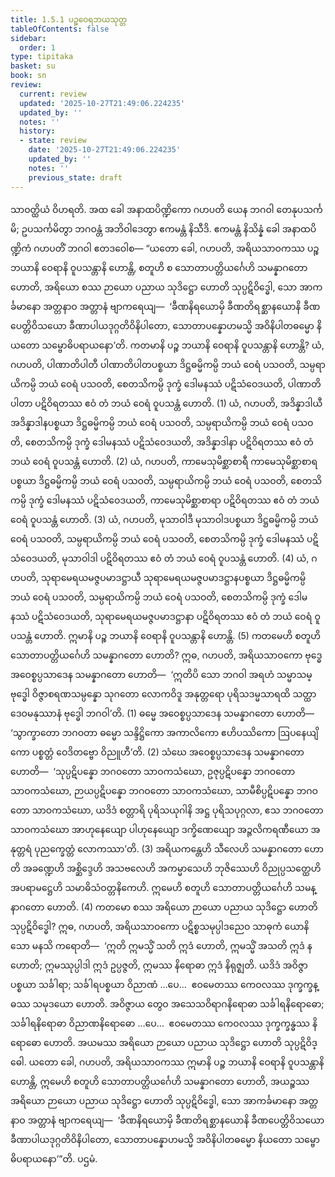 ```yaml
---
title: 1.5.1 ပဉ္စဝေရဘယသုတ္တ
tableOfContents: false
sidebar:
  order: 1
type: tipitaka
basket: su
book: sn
review:
  current: review
  updated: '2025-10-27T21:49:06.224235'
  updated_by: ''
  notes: ''
  history:
  - state: review
    date: '2025-10-27T21:49:06.224235'
    updated_by: ''
    notes: ''
    previous_state: draft
---
```



<ReviewStatus review={frontmatter.review} showDetails={true} />

<HypothesisAnnotation frontmatter={frontmatter} />

<DynamicBreadcrumb />

<Division number="41" book="sn" e="ch" v="18" p="285">

<Paragraph number="293" book="sn">
သာဝတ္ထိယံ ဝိဟရတိ. အထ ခေါ အနာထပိဏ္ဍိကော ဂဟပတိ ယေန ဘဂဝါ တေနုပသင်္ကမိ; ဥပသင်္ကမိတွာ ဘဂဝန္တံ အဘိဝါဒေတွာ ဧကမန္တံ နိသီဒိ. ဧကမန္တံ နိသိန္နံ ခေါ အနာထပိဏ္ဍိကံ ဂဟပတိံ ဘဂဝါ ဧတဒဝေါစ—
</Paragraph>

<Paragraph number="294" book="sn">
“ယတော ခေါ, ဂဟပတိ, အရိယသာဝကဿ ပဉ္စ ဘယာနိ ဝေရာနိ ဝူပသန္တာနိ ဟောန္တိ, စတူဟိ စ သောတာပတ္တိယင်္ဂေဟိ သမန္နာဂတော ဟောတိ, အရိယော စဿ ဉာယော ပညာယ သုဒိဋ္ဌော ဟောတိ သုပ္ပဋိဝိဒ္ဓေါ, သော အာကင်္ခမာနော အတ္တနာဝ အတ္တာနံ ဗျာကရေယျ—  ‘ခီဏနိရယောမှိ ခီဏတိရစ္ဆာနယောနိ ခီဏပေတ္တိဝိသယော ခီဏာပါယဒုဂ္ဂတိဝိနိပါတော, သောတာပန္နောဟမသ္မိ အဝိနိပါတဓမ္မော နိယတော သမ္ဗောဓိပရာယနော’တိ.
</Paragraph>

<Paragraph number="295" book="sn">
ကတမာနိ ပဉ္စ ဘယာနိ ဝေရာနိ ဝူပသန္တာနိ ဟောန္တိ? ယံ, ဂဟပတိ, ပါဏာတိပါတီ ပါဏာတိပါတပစ္စယာ ဒိဋ္ဌဓမ္မိကမ္ပိ ဘယံ ဝေရံ ပသဝတိ, သမ္ပရာယိကမ္ပိ ဘယံ ဝေရံ ပသဝတိ, စေတသိကမ္ပိ ဒုက္ခံ ဒေါမနဿံ ပဋိသံဝေဒယတိ, ပါဏာတိပါတာ ပဋိဝိရတဿ ဧဝံ တံ ဘယံ ဝေရံ ဝူပသန္တံ ဟောတိ. (1)
</Paragraph>

<Paragraph number="296" book="sn">
ယံ, ဂဟပတိ, အဒိန္နာဒါယီ အဒိန္နာဒါနပစ္စယာ ဒိဋ္ဌဓမ္မိကမ္ပိ ဘယံ ဝေရံ ပသဝတိ, သမ္ပရာယိကမ္ပိ ဘယံ ဝေရံ ပသဝတိ, စေတသိကမ္ပိ ဒုက္ခံ ဒေါမနဿံ ပဋိသံဝေဒယတိ, အဒိန္နာဒါနာ ပဋိဝိရတဿ ဧဝံ တံ ဘယံ ဝေရံ ဝူပသန္တံ ဟောတိ. (2)
</Paragraph>

<Paragraph number="297" book="sn">
ယံ, ဂဟပတိ, ကာမေသုမိစ္ဆာစာရီ ကာမေသုမိစ္ဆာစာရပစ္စယာ ဒိဋ္ဌဓမ္မိကမ္ပိ ဘယံ ဝေရံ ပသဝတိ, သမ္ပရာယိကမ္ပိ ဘယံ ဝေရံ ပသဝတိ, စေတသိကမ္ပိ ဒုက္ခံ ဒေါမနဿံ ပဋိသံဝေဒယတိ, ကာမေသုမိစ္ဆာစာရာ ပဋိဝိရတဿ ဧဝံ တံ ဘယံ ဝေရံ ဝူပသန္တံ ဟောတိ. (3)
</Paragraph>

<Paragraph number="298" book="sn">
ယံ, ဂဟပတိ, မုသာဝါဒီ မုသာဝါဒပစ္စယာ ဒိဋ္ဌဓမ္မိကမ္ပိ ဘယံ ဝေရံ ပသဝတိ, သမ္ပရာယိကမ္ပိ ဘယံ ဝေရံ ပသဝတိ, စေတသိကမ္ပိ ဒုက္ခံ ဒေါမနဿံ ပဋိသံဝေဒယတိ, မုသာဝါဒါ ပဋိဝိရတဿ ဧဝံ တံ ဘယံ ဝေရံ ဝူပသန္တံ ဟောတိ. (4)
</Paragraph>

<Paragraph number="299" book="sn">
ယံ, ဂဟပတိ, သုရာမေရယမဇ္ဇပမာဒဋ္ဌာယီ သုရာမေရယမဇ္ဇပမာဒဋ္ဌာနပစ္စယာ ဒိဋ္ဌဓမ္မိကမ္ပိ ဘယံ ဝေရံ ပသဝတိ, သမ္ပရာယိကမ္ပိ ဘယံ ဝေရံ ပသဝတိ, စေတသိကမ္ပိ ဒုက္ခံ ဒေါမနဿံ ပဋိသံဝေဒယတိ, သုရာမေရယမဇ္ဇပမာဒဋ္ဌာနာ ပဋိဝိရတဿ ဧဝံ တံ ဘယံ ဝေရံ ဝူပသန္တံ ဟောတိ. ဣမာနိ ပဉ္စ ဘယာနိ ဝေရာနိ ဝူပသန္တာနိ ဟောန္တိ. (5)
</Paragraph>

<Paragraph number="300" book="sn">
ကတမေဟိ စတူဟိ သောတာပတ္တိယင်္ဂေဟိ သမန္နာဂတော ဟောတိ? ဣဓ, ဂဟပတိ, အရိယသာဝကော ဗုဒ္ဓေ အဝေစ္စပ္ပသာဒေန သမန္နာဂတော ဟောတိ—  ‘ဣတိပိ သော ဘဂဝါ အရဟံ သမ္မာသမ္ဗုဒ္ဓေါ ဝိဇ္ဇာစရဏသမ္ပန္နော သုဂတော လောကဝိဒူ အနုတ္တရော ပုရိသဒမ္မသာရထိ သတ္ထာ ဒေဝမနုဿာနံ ဗုဒ္ဓေါ ဘဂဝါ’တိ. (1)
</Paragraph>

<Paragraph number="301" book="sn">
ဓမ္မေ အဝေစ္စပ္ပသာဒေန သမန္နာဂတော ဟောတိ—  ‘သွာက္ခာတော ဘဂဝတာ ဓမ္မော သန္ဒိဋ္ဌိကော အကာလိကော ဧဟိပဿိကော ဩပနေယျိကော ပစ္စတ္တံ ဝေဒိတဗ္ဗော ဝိညူဟီ’တိ. (2)
</Paragraph>

<Paragraph number="302" book="sn">
သံဃေ အဝေစ္စပ္ပသာဒေန သမန္နာဂတော ဟောတိ—  ‘သုပ္ပဋိပန္နော ဘဂဝတော သာဝကသံဃော, ဥဇုပ္ပဋိပန္နော ဘဂဝတော သာဝကသံဃော, ဉာယပ္ပဋိပန္နော ဘဂဝတော သာဝကသံဃော, သာမီစိပ္ပဋိပန္နော ဘဂဝတော သာဝကသံဃော, ယဒိဒံ စတ္တာရိ ပုရိသယုဂါနိ အဋ္ဌ ပုရိသပုဂ္ဂလာ, ဧသ ဘဂဝတော သာဝကသံဃော အာဟုနေယျော ပါဟုနေယျော ဒက္ခိဏေယျော အဉ္ဇလိကရဏီယော အနုတ္တရံ ပုညက္ခေတ္တံ လောကဿာ’တိ. (3)
</Paragraph>

<Paragraph number="303" book="sn">
အရိယကန္တေဟိ သီလေဟိ သမန္နာဂတော ဟောတိ အခဏ္ဍေဟိ အစ္ဆိဒ္ဒေဟိ အသဗလေဟိ အကမ္မာသေဟိ ဘုဇိဿေဟိ ဝိညုပ္ပသတ္ထေဟိ အပရာမဋ္ဌေဟိ သမာဓိသံဝတ္တနိကေဟိ. ဣမေဟိ စတူဟိ သောတာပတ္တိယင်္ဂေဟိ သမန္နာဂတော ဟောတိ. (4)
</Paragraph>

<Paragraph number="304" book="sn">
ကတမော စဿ အရိယော ဉာယော ပညာယ သုဒိဋ္ဌော ဟောတိ သုပ္ပဋိဝိဒ္ဓေါ? ဣဓ, ဂဟပတိ, အရိယသာဝကော ပဋိစ္စသမုပ္ပါဒညေဝ သာဓုကံ ယောနိသော မနသိ ကရောတိ—  ‘ဣတိ ဣမသ္မိံ သတိ ဣဒံ ဟောတိ, ဣမသ္မိံ အသတိ ဣဒံ န ဟောတိ; ဣမဿုပ္ပါဒါ ဣဒံ ဥပ္ပဇ္ဇတိ, ဣမဿ နိရောဓာ ဣဒံ နိရုဇ္ဈတိ. ယဒိဒံ အဝိဇ္ဇာပစ္စယာ သင်္ခါရာ; သင်္ခါရပစ္စယာ ဝိညာဏံ …ပေ…  ဧဝမေတဿ ကေဝလဿ ဒုက္ခက္ခန္ဓဿ သမုဒယော ဟောတိ. အဝိဇ္ဇာယ တွေဝ အသေသဝိရာဂနိရောဓာ သင်္ခါရနိရောဓော; သင်္ခါရနိရောဓာ ဝိညာဏနိရောဓော …ပေ…  ဧဝမေတဿ ကေဝလဿ ဒုက္ခက္ခန္ဓဿ နိရောဓော ဟောတိ. အယမဿ အရိယော ဉာယော ပညာယ သုဒိဋ္ဌော ဟောတိ သုပ္ပဋိဝိဒ္ဓေါ.
</Paragraph>

<Paragraph number="305" book="sn">
ယတော ခေါ, ဂဟပတိ, အရိယသာဝကဿ ဣမာနိ ပဉ္စ ဘယာနိ ဝေရာနိ ဝူပသန္တာနိ ဟောန္တိ, ဣမေဟိ စတူဟိ သောတာပတ္တိယင်္ဂေဟိ သမန္နာဂတော ဟောတိ, အယဉ္စဿ အရိယော ဉာယော ပညာယ သုဒိဋ္ဌော ဟောတိ သုပ္ပဋိဝိဒ္ဓေါ, သော အာကင်္ခမာနော အတ္တနာဝ အတ္တာနံ ဗျာကရေယျ—  ‘ခီဏနိရယောမှိ ခီဏတိရစ္ဆာနယောနိ ခီဏပေတ္တိဝိသယော ခီဏာပါယဒုဂ္ဂတိဝိနိပါတော, သောတာပန္နောဟမသ္မိ အဝိနိပါတဓမ္မော နိယတော သမ္ဗောဓိပရာယနော’”တိ.

</Paragraph>
</Division>

<Paragraph number="306" type="center" book="sn">
ပဌမံ.
</Paragraph>
